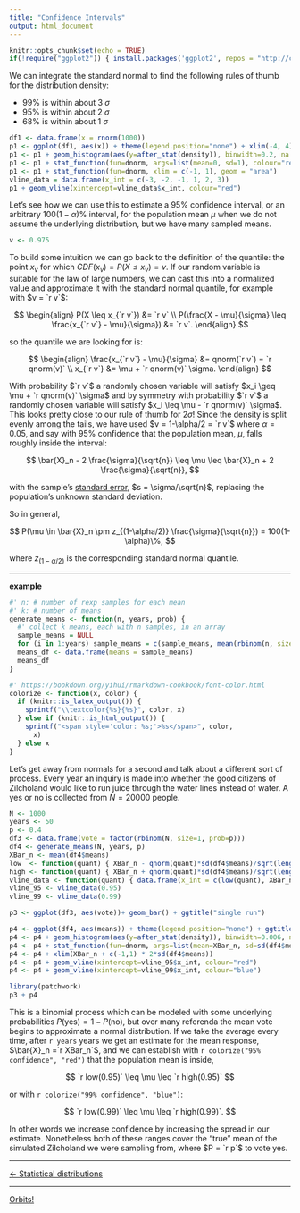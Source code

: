 ```yaml
---
title: "Confidence Intervals"
output: html_document
---
```


```r
knitr::opts_chunk$set(echo = TRUE)
if(!require("ggplot2")) { install.packages('ggplot2', repos = "http://cran.us.r-project.org"); library("ggplot2") }
```

We can integrate the standard normal to find the following rules of thumb for the distribution density:

- 99% is within about 3 $\sigma$
- 95% is within about 2 $\sigma$
- 68% is within about 1 $\sigma$

```r
df1 <- data.frame(x = rnorm(1000))
p1 <- ggplot(df1, aes(x)) + theme(legend.position="none") + xlim(-4, 4)
p1 <- p1 + geom_histogram(aes(y=after_stat(density)), binwidth=0.2, na.rm=TRUE)
p1 <- p1 + stat_function(fun=dnorm, args=list(mean=0, sd=1), colour="red")
p1 <- p1 + stat_function(fun=dnorm, xlim = c(-1, 1), geom = "area")
vline_data = data.frame(x_int = c(-3, -2, -1, 1, 2, 3))
p1 + geom_vline(xintercept=vline_data$x_int, colour="red")
```

Let's see how we can use this to estimate a $95\%$ confidence interval, or an arbitrary $100(1-\alpha)\%$ interval, for the population mean $\mu$ when we do not assume the underlying distribution, but we have many sampled means.

```r
v <- 0.975
```

To build some intuition we can go back to the definition of the quantile: the point $x_v$ for which $CDF(x_v) = P(X \leq x_v) = v$. If our random variable is suitable for the law of large numbers, we can cast this into a normalized value and approximate it with the standard normal quantile, for example with $v = `r v`$:

$$
\begin{align}
P(X \leq x_{`r v`}) &= `r v` \\
P(\frac{X - \mu}{\sigma} \leq \frac{x_{`r v`} - \mu}{\sigma}) &= `r v`.
\end{align}
$$

so the quantile we are looking for is:

$$
\begin{align}
\frac{x_{`r v`} - \mu}{\sigma} &= qnorm(`r v`) = `r qnorm(v)` \\
x_{`r v`} &= \mu + `r qnorm(v)` \sigma.
\end{align}
$$

With probability $`r v`$ a randomly chosen variable will satisfy $x_i \geq \mu + `r qnorm(v)` \sigma$ and by symmetry with probability $`r v`$ a randomly chosen variable will satisfy $x_i \leq \mu - `r qnorm(v)` \sigma$. This looks pretty close to our rule of thumb for $2 \sigma$! Since the density is split evenly among the tails, we have used $v = 1-\alpha/2 = `r v`$ where $\alpha = 0.05$, and say with $95\%$ confidence that the population mean, $\mu$, falls roughly inside the interval:

$$
\bar{X}_n - 2 \frac{\sigma}{\sqrt{n}} \leq \mu \leq \bar{X}_n + 2 \frac{\sigma}{\sqrt{n}},
$$

with the sample's [standard error](https://en.wikipedia.org/wiki/Standard_error), $s = \sigma/\sqrt{n}$, replacing the population's unknown standard deviation.

So in general,

$$
P(\mu \in \bar{X}_n \pm z_{(1-\alpha/2)} \frac{\sigma}{\sqrt{n}}) = 100(1-\alpha)\%,
$$

where $z_{(1-\alpha/2)}$ is the corresponding standard normal quantile.

***

**example**

```r
#' n: # number of rexp samples for each mean
#' k: # number of means
generate_means <- function(n, years, prob) {
  #' collect k means, each with n samples, in an array
  sample_means = NULL
  for (i in 1:years) sample_means = c(sample_means, mean(rbinom(n, size=1, prob=prob)))
  means_df <- data.frame(means = sample_means)
  means_df
}
```

```r
#' https://bookdown.org/yihui/rmarkdown-cookbook/font-color.html
colorize <- function(x, color) {
  if (knitr::is_latex_output()) {
    sprintf("\\textcolor{%s}{%s}", color, x)
  } else if (knitr::is_html_output()) {
    sprintf("<span style='color: %s;'>%s</span>", color,
      x)
  } else x
}
```

Let's get away from normals for a second and talk about a different sort of process. Every year an inquiry is made into whether the good citizens of Zilcholand would like to run juice through the water lines instead of water. A yes or no is collected from $N = 20000$ people.

```r
N <- 1000
years <- 50
p <- 0.4
df3 <- data.frame(vote = factor(rbinom(N, size=1, prob=p)))
df4 <- generate_means(N, years, p)
XBar_n <- mean(df4$means)
low  <- function(quant) { XBar_n - qnorm(quant)*sd(df4$means)/sqrt(length(df4$means)) }
high <- function(quant) { XBar_n + qnorm(quant)*sd(df4$means)/sqrt(length(df4$means)) }
vline_data <- function(quant) { data.frame(x_int = c(low(quant), XBar_n, high(quant))) }
vline_95 <- vline_data(0.95)
vline_99 <- vline_data(0.99)
```

```r
p3 <- ggplot(df3, aes(vote))+ geom_bar() + ggtitle("single run")
```

```r
p4 <- ggplot(df4, aes(means)) + theme(legend.position="none") + ggtitle(paste("means for", as.character(N), " runs"))
p4 <- p4 + geom_histogram(aes(y=after_stat(density)), binwidth=0.006, na.rm=TRUE)
p4 <- p4 + stat_function(fun=dnorm, args=list(mean=XBar_n, sd=sd(df4$means)), colour="red")
p4 <- p4 + xlim(XBar_n + c(-1,1) * 2*sd(df4$means))
p4 <- p4 + geom_vline(xintercept=vline_95$x_int, colour="red")
p4 <- p4 + geom_vline(xintercept=vline_99$x_int, colour="blue")
```

```r
library(patchwork)
p3 + p4
```

This is a binomial process which can be modeled with some underlying probabilities $P(\text{yes}) = 1 - P(\text{no})$, but over many referenda the mean vote begins to approximate a normal distribution. If we take the average every time, after `r years` years we get an estimate for the mean response, $\bar{X}_n =`r XBar_n`$, and we can establish with `r colorize("95% confidence", "red")` that the population mean is inside,

$$
`r low(0.95)` \leq \mu \leq `r high(0.95)`
$$

or with `r colorize("99% confidence", "blue")`:

$$
`r low(0.99)` \leq \mu \leq `r high(0.99)`.
$$

In other words we increase confidence by increasing the spread in our estimate. Nonetheless both of these ranges cover the "true" mean of the simulated Zilcholand we were sampling from, where $P = `r p`$ to vote yes.

***

[<- Statistical distributions](./stat_dist.html)

***

[Orbits!](../index.html)
